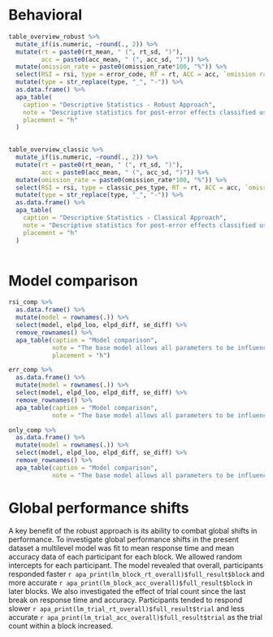 # Behavioral
```r
table_overview_robust %>% 
  mutate_if(is.numeric, ~round(., 2)) %>% 
  mutate(rt = paste0(rt_mean, " (", rt_sd, ")"),
         acc = paste0(acc_mean, " (", acc_sd, ")")) %>% 
  mutate(omission_rate = paste0(omission_rate*100, "%")) %>% 
  select(RSI = rsi, type = error_code, RT = rt, ACC = acc, `omission rate` = omission_rate) %>% 
  mutate(type = str_replace(type, "_", "-")) %>% 
  as.data.frame() %>% 
  apa_table(
    caption = "Descriptive Statistics - Robust Approach",
    note = "Descriptive statistics for post-error effects classified using the robust approach. RSI = Response stimulus interval, RT = response time, ACC = accuracy. RT is measured in ms. Accuracy represents the mean accuracy when a response is given. Omission rate represents the percentage of trials in which no response is given. Type represents the classification of the trial depending on the accuracy of the following or previous trial. Standard deviations are printed in parentheses following mean values.", 
    placement = "h"
  )
  
```
```r
table_overview_classic %>% 
  mutate_if(is.numeric, ~round(., 2)) %>% 
  mutate(rt = paste0(rt_mean, " (", rt_sd, ")"),
         acc = paste0(acc_mean, " (", acc_sd, ")")) %>% 
  mutate(omission_rate = paste0(omission_rate*100, "%")) %>% 
  select(RSI = rsi, type = classic_pes_type, RT = rt, ACC = acc, `omission rate` = omission_rate) %>% 
  mutate(type = str_replace(type, "_", "-")) %>% 
  as.data.frame() %>% 
  apa_table(
    caption = "Descriptive Statistics - Classical Approach",
    note = "Descriptive statistics for post-error effects classified using the classical approach. RSI = Response stimulus interval, RT = response time, ACC = accuracy. RT is measured in ms. Accuracy represents the mean accuracy when a response is given. Omission rate represents the percentage of trials in which no response is given. Type represents the classification of the trial depending on the accuracy of the following or previous trial. Standard deviations are printed in parentheses following mean values.",
    placement = "h"
  )
  
```


# Model comparison
```r
rsi_comp %>% 
  as.data.frame() %>% 
  mutate(model = rownames(.)) %>% 
  select(model, elpd_loo, elpd_diff, se_diff) %>% 
  remove_rownames() %>% 
  apa_table(caption = "Model comparison",
            note = "The base model allows all parameters to be influenced by both factors RSI and error-condition. The 'no_rsi_model' allows none of the parameters to be influenced by RSI. The other four models allow all other parameters but the parameter listed in the name to vary between RSI",
            placement = "h")
```

```r
err_comp %>% 
  as.data.frame() %>% 
  mutate(model = rownames(.)) %>% 
  select(model, elpd_loo, elpd_diff, se_diff) %>% 
  remove_rownames() %>% 
  apa_table(caption = "Model comparison",
            note = "The base model allows all parameters to be influenced by both factors RSI and error-condition. The 'no_error_factor_model' allows none of the parameters to be influenced by error-condition. The other four models allow all other parameters but the parameter listed in the name to vary between error-conditions")
```

```r
only_comp %>% 
  as.data.frame() %>% 
  mutate(model = rownames(.)) %>% 
  select(model, elpd_loo, elpd_diff, se_diff) %>% 
  remove_rownames() %>% 
  apa_table(caption = "Model comparison",
            note = "The base model allows all parameters to be influenced by both factors RSI and error-condition. The 'no_error_factor_model' allows none of the parameters to be influenced by error-condition. The other four models only allow the parameter listed in the name to vary between error-conditions")
```

# Global performance shifts
A key benefit of the robust approach is its ability to combat global shifts in performance. To investigate global performance shifts in the present dataset a multilevel model was fit to mean response time and mean accuracy data of each participant for each block. We allowed random intercepts for each participant. The model revealed that overall, participants responded faster `r apa_print(lm_block_rt_overall)$full_result$block` and more accurate `r apa_print(lm_block_acc_overall)$full_result$block` in later blocks. We also investigated the effect of trial count since the last break on response time and accuracy. Participants tended to respond slower `r apa_print(lm_trial_rt_overall)$full_result$trial` and less accurate `r apa_print(lm_trial_acc_overall)$full_result$trial` as the trial count within a block increased.